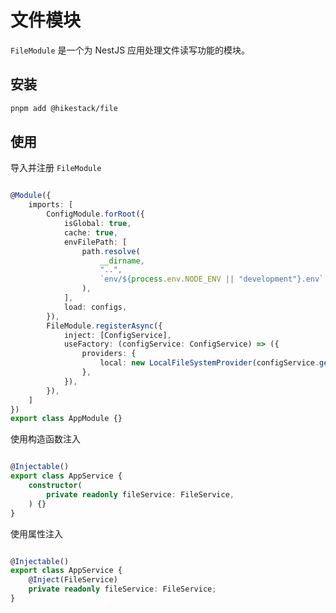 
# 文件模块

```FileModule``` 是一个为 NestJS 应用处理文件读写功能的模块。

## 安装

```sh npm2yarn
pnpm add @hikestack/file
```

## 使用

导入并注册 ```FileModule```

```ts showLineNumbers filename="app.module.ts" {20-27}

@Module({
	imports: [
		ConfigModule.forRoot({
			isGlobal: true,
			cache: true,
			envFilePath: [
				path.resolve(
					__dirname,
					"..",
					`env/${process.env.NODE_ENV || "development"}.env`,
				),
			],
			load: configs,
		}),
		FileModule.registerAsync({
			inject: [ConfigService],
			useFactory: (configService: ConfigService) => ({
				providers: {
					local: new LocalFileSystemProvider(configService.get("file.local")),
				},
			}),
		}),
	]
})
export class AppModule {}
```

使用构造函数注入

```ts showLineNumbers filename="app.service.ts" {7}

@Injectable()
export class AppService {
	constructor(
		private readonly fileService: FileService,
	) {}
}
```

使用属性注入

```ts showLineNumbers filename="app.service.ts" {6,7}

@Injectable()
export class AppService {
    @Inject(FileService)
	private readonly fileService: FileService;
}
```